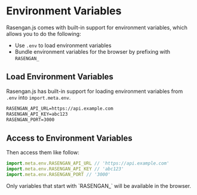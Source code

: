 
# Environment Variables

Rasengan.js comes with built-in support for environment variables, which allows you to do the following:

- Use `.env` to load environment variables
- Bundle environment variables for the browser by prefixing with `RASENGAN_`

## Load Environment Variables

Rasengan.js has built-in support for loading environment variables from `.env` into `import.meta.env`.

```txt filename=".env" showLineNumbers copy
RASENGAN_API_URL=https://api.example.com
RASENGAN_API_KEY=abc123
RASENGAN_PORT=3000
```

## Access to Environment Variables

Then access them like follow:

```js filename="src/app/home.page.js" showLineNumbers copy
import.meta.env.RASENGAN_API_URL // 'https://api.example.com'
import.meta.env.RASENGAN_API_KEY // 'abc123'
import.meta.env.RASENGAN_PORT // '3000'
```

<AlertBox type="info">
Only variables that start with `RASENGAN_` will be available in the browser.
</AlertBox>